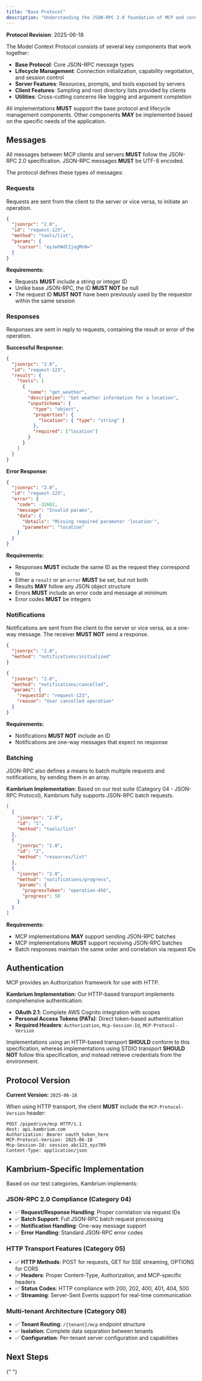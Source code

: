 ```yaml
---
title: "Base Protocol"
description: "Understanding the JSON-RPC 2.0 foundation of MCP and core message types for client-server communication."
---
```


<Info>**Protocol Revision**: 2025-06-18</Info>

The Model Context Protocol consists of several key components that work together:

- **Base Protocol**: Core JSON-RPC message types
- **Lifecycle Management**: Connection initialization, capability negotiation, and session control
- **Server Features**: Resources, prompts, and tools exposed by servers
- **Client Features**: Sampling and root directory lists provided by clients
- **Utilities**: Cross-cutting concerns like logging and argument completion

All implementations **MUST** support the base protocol and lifecycle management components. Other components **MAY** be implemented based on the specific needs of the application.

## Messages

All messages between MCP clients and servers **MUST** follow the JSON-RPC 2.0 specification. JSON-RPC messages **MUST** be UTF-8 encoded.

The protocol defines these types of messages:

### Requests

Requests are sent from the client to the server or vice versa, to initiate an operation.

```json
{
  "jsonrpc": "2.0",
  "id": "request-123",
  "method": "tools/list",
  "params": {
    "cursor": "eyJwYWdlIjogMn0="
  }
}
```

**Requirements:**

- Requests **MUST** include a string or integer ID
- Unlike base JSON-RPC, the ID **MUST NOT** be null
- The request ID **MUST NOT** have been previously used by the requestor within the same session

### Responses

Responses are sent in reply to requests, containing the result or error of the operation.

**Successful Response:**

```json
{
  "jsonrpc": "2.0",
  "id": "request-123",
  "result": {
    "tools": [
      {
        "name": "get_weather",
        "description": "Get weather information for a location",
        "inputSchema": {
          "type": "object",
          "properties": {
            "location": { "type": "string" }
          },
          "required": ["location"]
        }
      }
    ]
  }
}
```

**Error Response:**

```json
{
  "jsonrpc": "2.0",
  "id": "request-123",
  "error": {
    "code": -32602,
    "message": "Invalid params",
    "data": {
      "details": "Missing required parameter 'location'",
      "parameter": "location"
    }
  }
}
```

**Requirements:**

- Responses **MUST** include the same ID as the request they correspond to
- Either a `result` or an `error` **MUST** be set, but not both
- Results **MAY** follow any JSON object structure
- Errors **MUST** include an error code and message at minimum
- Error codes **MUST** be integers

### Notifications

Notifications are sent from the client to the server or vice versa, as a one-way message. The receiver **MUST NOT** send a response.

```json
{
  "jsonrpc": "2.0",
  "method": "notifications/initialized"
}
```

```json
{
  "jsonrpc": "2.0",
  "method": "notifications/cancelled",
  "params": {
    "requestId": "request-123",
    "reason": "User cancelled operation"
  }
}
```

**Requirements:**

- Notifications **MUST NOT** include an ID
- Notifications are one-way messages that expect no response

### Batching

JSON-RPC also defines a means to batch multiple requests and notifications, by sending them in an array.

**Kambrium Implementation:** Based on our test suite (Category 04 - JSON-RPC Protocol), Kambrium fully supports JSON-RPC batch requests.

```json
[
  {
    "jsonrpc": "2.0",
    "id": "1",
    "method": "tools/list"
  },
  {
    "jsonrpc": "2.0",
    "id": "2",
    "method": "resources/list"
  },
  {
    "jsonrpc": "2.0",
    "method": "notifications/progress",
    "params": {
      "progressToken": "operation-456",
      "progress": 50
    }
  }
]
```

**Requirements:**

- MCP implementations **MAY** support sending JSON-RPC batches
- MCP implementations **MUST** support receiving JSON-RPC batches
- Batch responses maintain the same order and correlation via request IDs

## Authentication

MCP provides an Authorization framework for use with HTTP.

**Kambrium Implementation:** Our HTTP-based transport implements comprehensive authentication:

- **OAuth 2.1**: Complete AWS Cognito integration with scopes
- **Personal Access Tokens (PATs)**: Direct token-based authentication
- **Required Headers**: `Authorization`, `Mcp-Session-Id`, `MCP-Protocol-Version`

Implementations using an HTTP-based transport **SHOULD** conform to this specification, whereas implementations using STDIO transport **SHOULD NOT** follow this specification, and instead retrieve credentials from the environment.

## Protocol Version

**Current Version:** `2025-06-18`

When using HTTP transport, the client **MUST** include the `MCP-Protocol-Version` header:

```http
POST /pipedrive/mcp HTTP/1.1
Host: api.kambrium.com
Authorization: Bearer oauth_token_here
MCP-Protocol-Version: 2025-06-18
Mcp-Session-Id: session_abc123_xyz789
Content-Type: application/json
```

## Kambrium-Specific Implementation

Based on our test categories, Kambrium implements:

### JSON-RPC 2.0 Compliance (Category 04)

- ✅ **Request/Response Handling**: Proper correlation via request IDs
- ✅ **Batch Support**: Full JSON-RPC batch request processing
- ✅ **Notification Handling**: One-way message support
- ✅ **Error Handling**: Standard JSON-RPC error codes

### HTTP Transport Features (Category 05)

- ✅ **HTTP Methods**: POST for requests, GET for SSE streaming, OPTIONS for CORS
- ✅ **Headers**: Proper Content-Type, Authorization, and MCP-specific headers
- ✅ **Status Codes**: HTTP compliance with 200, 202, 400, 401, 404, 500
- ✅ **Streaming**: Server-Sent Events support for real-time communication

### Multi-tenant Architecture (Category 08)

- ✅ **Tenant Routing**: `/{tenant}/mcp` endpoint structure
- ✅ **Isolation**: Complete data separation between tenants
- ✅ **Configuration**: Per-tenant server configuration and capabilities

## Next Steps

<CardGroup cols={2}>
  <Card
    title="Lifecycle"
    icon="refresh"
    href="/api-reference/mcp-protocol/lifecycle"
  />
  <Card
    title="Transports"
    icon="network-wired"
    href="/api-reference/mcp-protocol/transports"
  />
</CardGroup>{" "}
